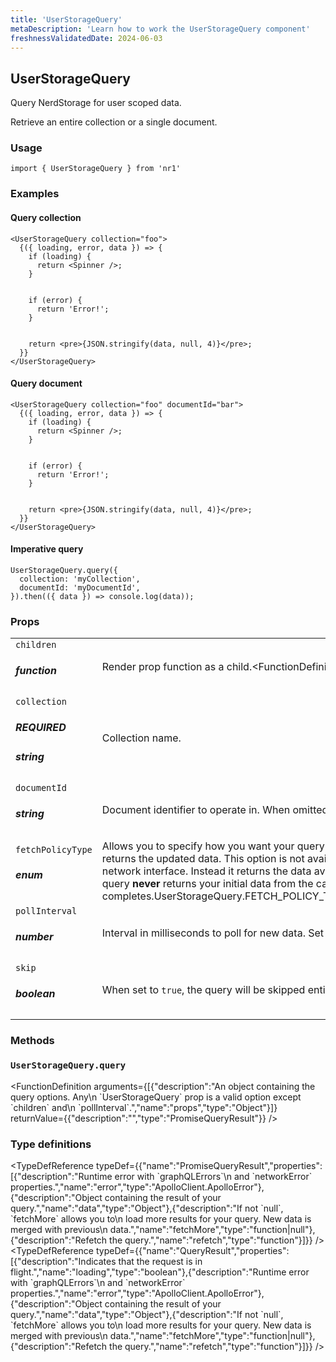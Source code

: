 ```yaml
---
title: 'UserStorageQuery'
metaDescription: 'Learn how to work the UserStorageQuery component'
freshnessValidatedDate: 2024-06-03
---
```

## UserStorageQuery

Query NerdStorage for user scoped data.

Retrieve an entire collection or a single document.

### Usage

```
import { UserStorageQuery } from 'nr1'
```



### Examples

#### Query collection

```
<UserStorageQuery collection="foo">
  {({ loading, error, data }) => {
    if (loading) {
      return <Spinner />;
    }


    if (error) {
      return 'Error!';
    }


    return <pre>{JSON.stringify(data, null, 4)}</pre>;
  }}
</UserStorageQuery>
```



#### Query document

```
<UserStorageQuery collection="foo" documentId="bar">
  {({ loading, error, data }) => {
    if (loading) {
      return <Spinner />;
    }


    if (error) {
      return 'Error!';
    }


    return <pre>{JSON.stringify(data, null, 4)}</pre>;
  }}
</UserStorageQuery>
```



#### Imperative query

```
UserStorageQuery.query({
  collection: 'myCollection',
  documentId: 'myDocumentId',
}).then(({ data }) => console.log(data));
```



### Props

|                                        |                                                                                                                                                                                                                                                                                                                                                                                                                                                                                                                                                                                                                                                                                                                                                                                                                                                                                                                                                                                                                                                                                                                                                                                                                                                                                                                                                                                                                                                                                                |
| -------------------------------------- | ---------------------------------------------------------------------------------------------------------------------------------------------------------------------------------------------------------------------------------------------------------------------------------------------------------------------------------------------------------------------------------------------------------------------------------------------------------------------------------------------------------------------------------------------------------------------------------------------------------------------------------------------------------------------------------------------------------------------------------------------------------------------------------------------------------------------------------------------------------------------------------------------------------------------------------------------------------------------------------------------------------------------------------------------------------------------------------------------------------------------------------------------------------------------------------------------------------------------------------------------------------------------------------------------------------------------------------------------------------------------------------------------------------------------------------------------------------------------------------------------- |
| `children` <h5>function</h5>               | Render prop function as a child.<FunctionDefinition returnValue={[{"type":"React.ReactNode","description":""}]} arguments={[{"name":"queryResult","type":"QueryResult","description":"Results of the query."}]} />                                                                                                                                                                                                                                                                                                                                                                                                                                                                                                                                                                                                                                                                                                                                                                                                                                                                                                                                                                                                                                                                                                                                                                                                                                                    |
| `collection` <h5>REQUIRED</h5><h5>string</h5> | Collection name.                                                                                                                                                                                                                                                                                                                                                                                                                                                                                                                                                                                                                                                                                                                                                                                                                                                                                                                                                                                                                                                                                                                                                                                                                                                                                                                                                                                                                                                                               |
| `documentId` <h5>string</h5>               | Document identifier to operate in. When omitted the whole collection is returned.                                                                                                                                                                                                                                                                                                                                                                                                                                                                                                                                                                                                                                                                                                                                                                                                                                                                                                                                                                                                                                                                                                                                                                                                                                                                                                                                                                                                              |
| `fetchPolicyType` <h5>enum</h5>            | Allows you to specify how you want your query to interact with the cached data.* `CACHE_AND_NETWORK`: The query returns your initial data from the cache if available. However, regardless of whether or not the full data is in your cache, the query always makes a request using your network interface and returns the updated data. This option is not available when using the static `query()` method of the component. * `CACHE_FIRST`: The query makes a request using your network interface **only** if the data for your query is not already in the cache. * `CACHE_ONLY`: The query **never** makes a request using your network interface. Instead it returns the data available in the cache. If the data for your query does not exist in the cache, then an error is thrown. * `NETWORK_ONLY`: The query **never** returns your initial data from the cache. Instead it **always** makes a request using your network interface. * `NO_CACHE`: The query **never** returns your initial data from the cache. Instead it **always** makes a request using your network interface. Unlike the `NETWORK_ONLY` policy, it does not write any data to the cache after the query completes.<OptionReference>UserStorageQuery.FETCH_POLICY_TYPE.CACHE_AND_NETWORKUserStorageQuery.FETCH_POLICY_TYPE.CACHE_FIRSTUserStorageQuery.FETCH_POLICY_TYPE.CACHE_ONLYUserStorageQuery.FETCH_POLICY_TYPE.NETWORK_ONLYUserStorageQuery.FETCH_POLICY_TYPE.NO_CACHE> |
| `pollInterval` <h5>number</h5>             | Interval in milliseconds to poll for new data. Set to zero to avoid any kind of regular polling.                                                                                                                                                                                                                                                                                                                                                                                                                                                                                                                                                                                                                                                                                                                                                                                                                                                                                                                                                                                                                                                                                                                                                                                                                                                                                                                                                                                               |
| `skip` <h5>boolean</h5>                    | When set to `true`, the query will be skipped entirely from rendering.                                                                                                                                                                                                                                                                                                                                                                                                                                                                                                                                                                                                                                                                                                                                                                                                                                                                                                                                                                                                                                                                                                                                                                                                                                                                                                                                                                                                                         |

### Methods

### `UserStorageQuery.query`

<FunctionDefinition arguments={[{"description":"An object containing the query options. Any\\n \`UserStorageQuery\` prop is a valid option except \`children\` and\\n \`pollInterval\`.","name":"props","type":"Object"}]} returnValue={{"description":"","type":"PromiseQueryResult"}} />

### Type definitions

<TypeDefReference typeDef={{"name":"PromiseQueryResult","properties":\[{"description":"Runtime error with \`graphQLErrors\`\\n and \`networkError\` properties.","name":"error","type":"ApolloClient.ApolloError"},{"description":"Object containing the result of your query.","name":"data","type":"Object"},{"description":"If not \`null\`, \`fetchMore\` allows you to\\n load more results for your query. New data is merged with previous\\n data.","name":"fetchMore","type":"function|null"},{"description":"Refetch the query.","name":"refetch","type":"function"}]}} /><TypeDefReference typeDef={{"name":"QueryResult","properties":\[{"description":"Indicates that the request is in flight.","name":"loading","type":"boolean"},{"description":"Runtime error with \`graphQLErrors\`\\n and \`networkError\` properties.","name":"error","type":"ApolloClient.ApolloError"},{"description":"Object containing the result of your query.","name":"data","type":"Object"},{"description":"If not \`null\`, \`fetchMore\` allows you to\\n load more results for your query. New data is merged with previous\\n data.","name":"fetchMore","type":"function|null"},{"description":"Refetch the query.","name":"refetch","type":"function"}]}} />